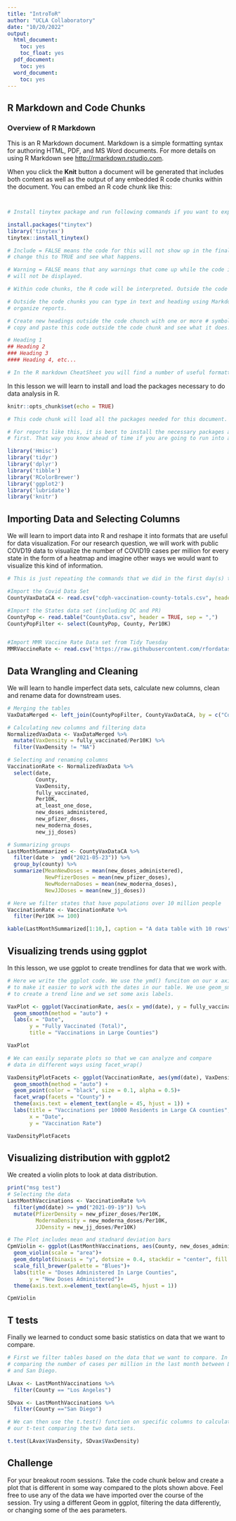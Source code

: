 ---
title: "IntroToR"
author: "UCLA Collaboratory"
date: "10/20/2022"
output:
  html_document:
    toc: yes
    toc_float: yes
  pdf_document:
    toc: yes
  word_document:
    toc: yes
---

## R Markdown and Code Chunks

### Overview of R Markdown

This is an R Markdown document. Markdown is a simple formatting syntax for authoring HTML, PDF, 
and MS Word documents. For more details on using R Markdown see <http://rmarkdown.rstudio.com>.


When you click the **Knit** button a document will be generated that includes both content as well 
as the output of any embedded R code chunks within the document. You can embed an R code chunk like this:    


```{r warning=TRUE, paged.print=TRUE}

```

```{r test, include=FALSE,warning=FALSE}


```

```{r NameOfChunk, include = FALSE,eval=FALSE}
# Install tinytex package and run following commands if you want to export the document to pdf
```


```{r NameOfChunk, include = FALSE,eval=FALSE}
install.packages("tinytex")
library('tinytex')
tinytex::install_tinytex()

```



```{r ExampleChunk, warning=FALSE, include=FALSE}

# Include = FALSE means the code for this will not show up in the final report, 
# change this to TRUE and see what happens.

# Warning = FALSE means that any warnings that come up while the code is running 
# will not be displayed. 

# Within code chunks, the R code will be interpreted. Outside the code chunks it will not.

# Outside the code chunks you can type in text and heading using Markdown to format and 
# organize reports.

# Create new headings outside the code chunch with one or more # symbols. For example, 
# copy and paste this code outside the code chunk and see what it does:

# Heading 1
## Heading 2
### Heading 3
#### Heading 4, etc...

# In the R markdown CheatSheet you will find a number of useful formatting commands for your text. 

```

In this lesson we will learn to install and load the packages necessary to do data analysis in R.

```{r setup, include = FALSE, warning = FALSE}
knitr::opts_chunk$set(echo = TRUE)

# This code chunk will load all the packages needed for this document. 

# For reports like this, it is best to install the necessary packages and load the libraries 
# first. That way you know ahead of time if you are going to run into any issues with operations later on.

library('Hmisc')
library('tidyr')
library('dplyr')
library('tibble')
library('RColorBrewer')
library('ggplot2')
library('lubridate')
library('knitr')

```

## Importing Data and Selecting Columns

We will learn to import data into R and reshape it into formats that are useful for data visualization. For our research question, we will work with public COVD19 data to visualize the number of COVID19 cases per million for every state in the form of a heatmap and imagine other ways we would want to visualize this kind of information. 

```{r DataImport, include = TRUE}

# This is just repeating the commands that we did in the first day(s) to import our data.

#Import the Covid Data Set
CountyVaxDataCA <- read.csv("cdph-vaccination-county-totals.csv", header = TRUE, sep = ",")

#Import the States data set (including DC and PR)
CountyPop <- read.table("CountyData.csv", header = TRUE, sep = ",")
CountyPopFilter <- select(CountyPop, County, Per10K)


#Import MMR Vaccine Rate Data set from Tidy Tuesday
MMRVaccineRate <- read.csv('https://raw.githubusercontent.com/rfordatascience/tidytuesday/master/data/2020/2020-02-25/measles.csv', header = TRUE, sep = ",")

```

## Data Wrangling and Cleaning

We will learn to handle imperfect data sets, calculate new columns, clean and rename data for downstream uses.

```{r wrangling1, message=FALSE, warning=FALSE, include=TRUE}
# Merging the tables
VaxDataMerged <- left_join(CountyPopFilter, CountyVaxDataCA, by = c("County"="county"))

# Calculating new columns and filtering data
NormalizedVaxData <- VaxDataMerged %>%
  mutate(VaxDensity = fully_vaccinated/Per10K) %>% 
  filter(VaxDensity != "NA")

# Selecting and renaming columns
VaccinationRate <- NormalizedVaxData %>%
  select(date, 
         County, 
         VaxDensity, 
         fully_vaccinated, 
         Per10K, 
         at_least_one_dose, 
         new_doses_administered, 
         new_pfizer_doses, 
         new_moderna_doses, 
         new_jj_doses) 

# Summarizing groups
LastMonthSummarized <- CountyVaxDataCA %>%
  filter(date >  ymd("2021-05-23")) %>%
  group_by(county) %>%
  summarize(MeanNewDoses = mean(new_doses_administered), 
            NewPfizerDoses = mean(new_pfizer_doses), 
            NewModernaDoses = mean(new_moderna_doses), 
            NewJJDoses = mean(new_jj_doses))

# Here we filter states that have populations over 10 million people
VaccinationRate <- VaccinationRate %>%
  filter(Per10K >= 100)

kable(LastMonthSummarized[1:10,], caption = "A data table with 10 rows")

```

## Visualizing trends using ggplot

In this lesson, we use ggplot to create trendlines for data that we work with.


```{r VaxGrowth, include = TRUE}

# Here we write the ggplot code. We use the ymd() funciton on our x axis
# to make it easier to work with the dates in our table. We use geom_smooth
# to create a trend line and we set some axis labels.

VaxPlot <- ggplot(VaccinationRate, aes(x = ymd(date), y = fully_vaccinated, color = County)) + 
  geom_smooth(method = "auto") + 
  labs(x = "Date", 
       y = "Fully Vaccinated (Total)", 
       title = "Vaccinations in Large Counties")

VaxPlot

```

```{r VaxFacets, include = TRUE}

# We can easily separate plots so that we can analyze and compare
# data in different ways using facet_wrap()

VaxDensityPlotFacets <- ggplot(VaccinationRate, aes(ymd(date), VaxDensity, color = County)) +
  geom_smooth(method = "auto") + 
  geom_point(color = "black", size = 0.1, alpha = 0.5)+
  facet_wrap(facets = "County") +
  theme(axis.text = element_text(angle = 45, hjust = 1)) +
  labs(title = "Vaccinations per 10000 Residents in Large CA counties",
       x = "Date",
       y = "Vaccination Rate")

VaxDensityPlotFacets

```

## Visualizing distribution with ggplot2

We created a violin plots to look at data distribution.

```{r ViolinVax, message=TRUE, warning=FALSE}
print("msg test")
# Selecting the data
LastMonthVaccinations <- VaccinationRate %>%
  filter(ymd(date) >= ymd("2021-09-19")) %>%
  mutate(PfizerDensity = new_pfizer_doses/Per10K,
         ModernaDensity = new_moderna_doses/Per10K,
         JJDensity = new_jj_doses/Per10K)

# The Plot includes mean and stadnard deviation bars
CpmViolin <- ggplot(LastMonthVaccinations, aes(County, new_doses_administered, fill = County)) +
  geom_violin(scale = "area")+
  geom_dotplot(binaxis = "y", dotsize = 0.4, stackdir = "center", fill = "black", color = "white") +
  scale_fill_brewer(palette = "Blues")+ 
  labs(title = "Doses Administered In Large Counties",
       y = "New Doses Administered")+
  theme(axis.text.x=element_text(angle=45, hjust = 1))

CpmViolin


```

## T tests

Finally we learned to conduct some basic statistics on data that we want to compare. 

``` {r StatTesting, include = TRUE}
# First we filter tables based on the data that we want to compare. In this # case we are 
# comparing the number of cases per million in the last month between Los Angeles
# and San Diego.

LAvax <- LastMonthVaccinations %>%
  filter(County == "Los Angeles")

SDvax <- LastMonthVaccinations %>%
  filter(County =="San Diego")

# We can then use the t.test() function on specific columns to calculate
# our t-test comparing the two data sets.

t.test(LAvax$VaxDensity, SDvax$VaxDensity)

```



## Challenge

For your breakout room sessions. Take the code chunk below and create a plot that 
is different in some way compared to the plots shown above. Feel free to use any of
the data we have imported over the course of the session. Try using a different Geom 
in ggplot, filtering the data differently, or changing some of the aes parameters. 

``` {r YourPlotHere, include = FALSE}


```







